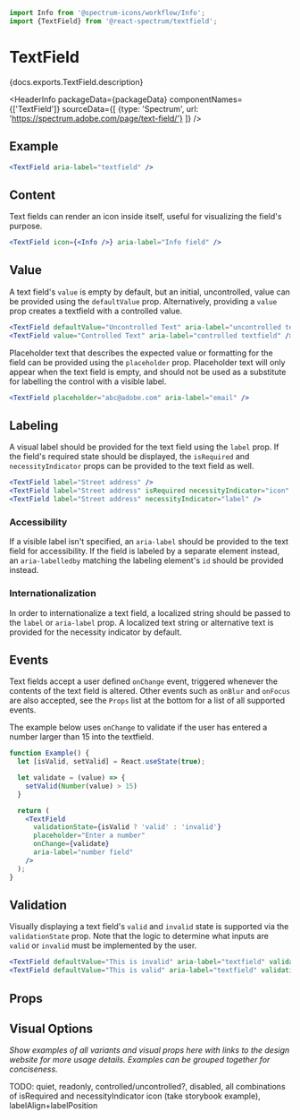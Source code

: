 

```jsx import
import Info from '@spectrum-icons/workflow/Info';
import {TextField} from '@react-spectrum/textfield';
```

# TextField

<p>{docs.exports.TextField.description}</p>

<HeaderInfo
  packageData={packageData}
  componentNames={['TextField']}
  sourceData={[
    {type: 'Spectrum', url: 'https://spectrum.adobe.com/page/text-field/'}
  ]} />

## Example

```jsx example
<TextField aria-label="textfield" />
```


## Content

Text fields can render an icon inside itself, useful for visualizing the field's purpose.

```jsx example
<TextField icon={<Info />} aria-label="Info field" />
```

## Value

A text field's `value` is empty by default, but an initial, uncontrolled, value can be provided using the `defaultValue` prop.
Alternatively, providing a `value` prop creates a textfield with a controlled value. 

```jsx example
<TextField defaultValue="Uncontrolled Text" aria-label="uncontrolled textfield" />
<TextField value="Controlled Text" aria-label="controlled textfield" />
```

Placeholder text that describes the expected value or formatting for the field can be provided using the `placeholder` prop. 
Placeholder text will only appear when the text field is empty, and should not be used as a substitute for labelling the control with a visible label.

```jsx example
<TextField placeholder="abc@adobe.com" aria-label="email" />
```

## Labeling

A visual label should be provided for the text field using the `label` prop. If the field's required state should be displayed,
the `isRequired` and `necessityIndicator` props can be provided to the text field as well.

```jsx example
<TextField label="Street address" />
<TextField label="Street address" isRequired necessityIndicator="icon" />
<TextField label="Street address" necessityIndicator="label" />
```

### Accessibility

If a visible label isn't specified, an `aria-label` should be provided to the text field for 
accessibility. If the field is labeled by a separate element instead, an `aria-labelledby`
matching the labeling element's `id` should be provided instead.

### Internationalization

In order to internationalize a text field, a localized string should be passed to the `label` or `aria-label` prop.
A localized text string or alternative text is provided for the necessity indicator by default.

## Events

Text fields accept a user defined `onChange` event, triggered whenever the contents of the text field
is altered. Other events such as `onBlur` and `onFocus` are also accepted, see the `Props`
list at the bottom for a list of all supported events.

The example below uses `onChange` to validate if the user has entered a number larger than 15 into the 
textfield. 

```jsx example
function Example() {
  let [isValid, setValid] = React.useState(true);

  let validate = (value) => {
    setValid(Number(value) > 15)
  }

  return (
    <TextField
      validationState={isValid ? 'valid' : 'invalid'}
      placeholder="Enter a number"
      onChange={validate}
      aria-label="number field"
    />
  );
}
```

## Validation

Visually displaying a text field's `valid` and `invalid` state is supported via the `validationState` prop.
Note that the logic to determine what inputs are `valid` or `invalid` must be implemented by the user.

```jsx example
<TextField defaultValue="This is invalid" aria-label="textfield" validationState="invalid" />
<TextField defaultValue="This is valid" aria-label="textfield" validationState="valid" />
```

## Props

<PropTable component={docs.exports.TextField} links={docs.links} />

## Visual Options

*Show examples of all variants and visual props here with links to the design website for more usage details. Examples can be grouped together for conciseness.*

TODO:
quiet, readonly, controlled/uncontrolled?, disabled, all combinations of isRequired and necessityIndicator
icon (take storybook example), labelAlign+labelPosition
